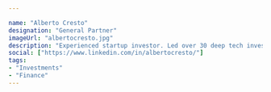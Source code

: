 ---

name: "Alberto Cresto"
designation: "General Partner"
imageUrl: "albertocresto.jpg"
description: "Experienced startup investor. Led over 30 deep tech investments across multiple verticals in the US and the EU. Expertise in buy-side and sell-side M&A, new business development, and corporate venture advisory."
social: ["https://www.linkedin.com/in/albertocresto/"]
tags: 
- "Investments"
- "Finance"
---
